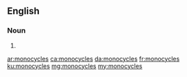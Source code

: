 ==English==

===Noun===
{{head|en|noun plural form}}

# {{plural of|monocycle|lang=en}}

[[ar:monocycles]]
[[ca:monocycles]]
[[da:monocycles]]
[[fr:monocycles]]
[[ku:monocycles]]
[[mg:monocycles]]
[[my:monocycles]]